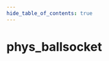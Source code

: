 ```yaml
---
hide_table_of_contents: true
---
```


<!---
!!!!!!
THIS PAGE IS AUTOGENERATED FROM GAME FGD DEFINITIONS!
DO NOT EDIT MANUALLY!
!!!!!!

In order to make edits, you can make an annotation file in /fgd_dump_overrides
-->


# phys_ballsocket



<Tabs queryString="game">
    
<TabItem value="cs2" label="Counter-Strike 2">
    <CS2Page />
</TabItem>

<TabItem value="steamvr" label="SteamVR Home">
    <STEAMVRPage />
</TabItem>

<TabItem value="dota2" label="Dota 2">
    <DOTA2Page />
</TabItem>

<TabItem value="hla" label="Half-Life: Alyx">
    <HLAPage />
</TabItem>

</Tabs>
